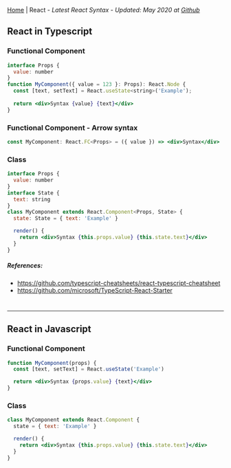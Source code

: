 
[Home](/) | React - _Latest React Syntax - Updated: May 2020 at [Github](https://github.com/ngduc/syntax.codes)_

## React in Typescript

### Functional Component

```.jsx
interface Props {
  value: number
}
function MyComponent({ value = 123 }: Props): React.Node {
  const [text, setText] = React.useState<string>('Example');
  
  return <div>Syntax {value} {text}</div> 
}
```

### Functional Component - Arrow syntax

```.jsx
const MyComponent: React.FC<Props> = ({ value }) => <div>Syntax</div>
```

### Class

```.jsx
interface Props {
  value: number
}
interface State {
  text: string
}
class MyComponent extends React.Component<Props, State> {
  state: State = { text: 'Example' }

  render() {
    return <div>Syntax {this.props.value} {this.state.text}</div>
  }
}
```

##### References:
- https://github.com/typescript-cheatsheets/react-typescript-cheatsheet
- https://github.com/microsoft/TypeScript-React-Starter

#
---------------

## React in Javascript

### Functional Component

```.jsx
function MyComponent(props) {
  const [text, setText] = React.useState('Example')

  return <div>Syntax {props.value} {text}</div> 
}
```

### Class

```.jsx
class MyComponent extends React.Component {
  state = { text: 'Example' }

  render() {
    return <div>Syntax {this.props.value} {this.state.text}</div>
  }
}
```
